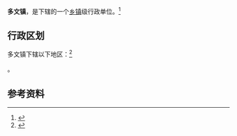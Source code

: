 {{中国乡级行政区|46/90/24/105/000}}

'''多文镇'''，是{{PRC admin/fullname|46/90/24/105/000|3}}下辖的一个[[乡镇|乡镇]]级行政单位。<ref>{{PRC admin/ref sgc|{{PRC admin/parent|46/90/24/105/000}}}}</ref>

== 行政区划 ==

多文镇下辖以下地区：<ref>{{PRC admin/ref sgc|46/90/24/105/000}}</ref>

{{PRC admin/children|46/90/24/105/000}}。

== 参考资料 ==

{{reflist}}

{{PRC admin/navcat|46/90/24/105/000}}
{{海南行政区划小作品}}